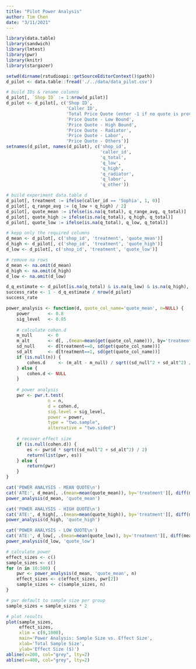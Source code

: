 ```yaml
---
title: "Pilot Power Analysis"
author: Tim Chen
date: "3/11/2021"
---
```


```r
library(data.table)
library(sandwich)
library(lmtest)
library(pwr)
library(knitr)
library(stargazer)

setwd(dirname(rstudioapi::getSourceEditorContext()$path))
d_pilot <- data.table::fread('./../data/data_pilot.csv')
```

```r
# build IDs & rename columns
d_pilot[, `Shop ID` := 1:nrow(d_pilot)]
d_pilot <- d_pilot[, c('Shop ID',
                       'Caller ID',
                       'Total Price Quote (enter -1 if no quote is provided)',
                       'Price Quote - Low Bound',
                       'Price Quote - High Bound',
                       'Price Quote - Radiator',
                       'Price Quote - Labor', 
                       'Price Quote - Others')]
setnames(d_pilot, names(d_pilot), c('shop_id', 
                                    'caller_id', 
                                    'q_total', 
                                    'q_low', 
                                    'q_high', 
                                    'q_radiator',
                                    'q_labor',
                                    'q_other'))

# build experiment data.table d
d_pilot[, treatment := ifelse(caller_id == 'Sophia', 1, 0)]
d_pilot[, q_range_avg := (q_low + q_high) / 2]
d_pilot[, quote_mean := ifelse(is.na(q_total), q_range_avg, q_total)]
d_pilot[, quote_high := ifelse(is.na(q_total), q_high, q_total)]
d_pilot[, quote_low := ifelse(is.na(q_total), q_low, q_total)]

# kepp only the required columns
d_mean <- d_pilot[, c('shop_id', 'treatment', 'quote_mean')]
d_high <- d_pilot[, c('shop_id', 'treatment', 'quote_high')]
d_low <- d_pilot[, c('shop_id', 'treatment', 'quote_low')]

# remove na rows
d_mean <- na.omit(d_mean)
d_high <- na.omit(d_high)
d_low <- na.omit(d_low)
```

  
```r
d_q_estimate <- d_pilot[is.na(q_total) & is.na(q_low) & is.na(q_high), .N]
success_rate <- 1 - d_q_estimate / nrow(d_pilot)
success_rate
```

```r
power_analysis <- function(d, quote_col_name='quote_mean', n=NULL) {
    power       <- 0.8
    sig_level   <- 0.05
    
    # calculate cohen.d
    m_null      <- 0
    m_alt       <- d[, .(mean=mean(get(quote_col_name))), by='treatment'][, diff(mean)]
    sd_null     <- d[treatment==0, sd(get(quote_col_name))] 
    sd_alt      <- d[treatment==1, sd(get(quote_col_name))] 
    if (is.null(n)) {
        cohen.d     <- (m_alt - m_null) / sqrt((sd_null^2 + sd_alt^2) / 2) 
    } else {
        cohen.d <- NULL
    }
    
    # power analysis
    pwr <- pwr.t.test(
                n = n,
                d = cohen.d,
                sig.level = sig_level,
                power = power,
                type = "two.sample",
                alternative = "two.sided")
    
    # recover effect size
    if (is.null(cohen.d)) {
        es <- pwr$d * sqrt((sd_null^2 + sd_alt^2) / 2)
        return(list(pwr, es))
    } else {
        return(pwr)
    }
}

cat('POWER ANALYSIS - MEAN QUOTE\n')
cat('ATE:', d_mean[, .(mean=mean(quote_mean)), by='treatment'][, diff(mean)],'\n')
power_analysis(d_mean, 'quote_mean')
```

```r
cat('POWER ANALYSIS - HIGH QUOTE\n')
cat('ATE:', d_high[, .(mean=mean(quote_high)), by='treatment'][, diff(mean)],'\n')
power_analysis(d_high, 'quote_high')
```

```r
cat('POWER ANALYSIS - LOW QUOTE\n')
cat('ATE:', d_low[, .(mean=mean(quote_low)), by='treatment'][, diff(mean)],'\n')
power_analysis(d_low, 'quote_low')
```

```r
# calculate power
effect_sizes <- c()
sample_sizes <- c()
for (n in 10:500) {
    pwr <- power_analysis(d_mean, 'quote_mean', n)
    effect_sizes <- c(effect_sizes, pwr[2])
    sample_sizes <- c(sample_sizes, n)
}

# pwr default to sample size per group
sample_sizes = sample_sizes * 2 

# plot results
plot(sample_sizes, 
     effect_sizes,
     xlim = c(0,1000),
     main='Power Analysis: Sample Size vs. Effect Size',
     xlab='Total Sample Size',
     ylab='Effect Size ($)')
abline(v=200, col="grey", lty=2)
abline(v=400, col="grey", lty=2)
```